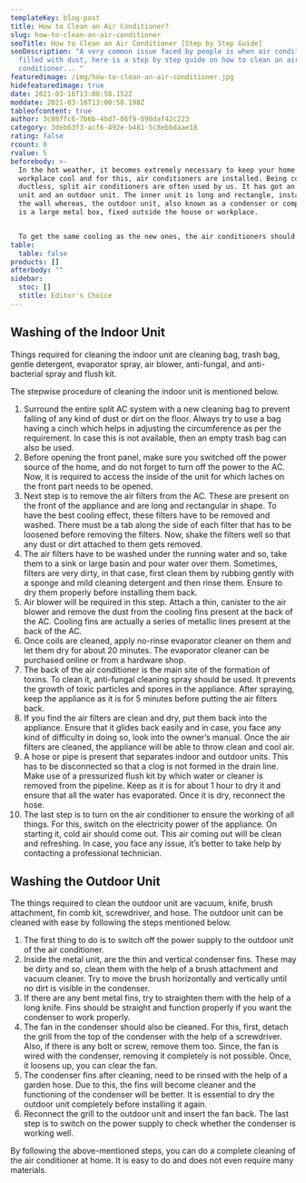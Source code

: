 ```yaml
---
templateKey: blog-post
title: How to Clean an Air Conditioner?
slug: how-to-clean-an-air-conditioner
seoTitle: How to Clean an Air Conditioner [Step by Step Guide]
seoDescription: "A very common issue faced by people is when air conditioner is
  filled with dust, here is a step by step guide on how to clean an air
  conditioner... "
featuredimage: /img/how-to-clean-an-air-conditioner.jpg
hidefeaturedimage: true
date: 2021-03-16T13:00:58.152Z
moddate: 2021-03-16T13:00:58.198Z
tableofcontent: true
author: 3c88ffc6-7b6b-4bd7-86f9-098daf42c223
category: 3deb63f3-acf6-492e-b481-5c8ebbdaae18
rating: false
rcount: 0
rvalue: 5
beforebody: >-
  In the hot weather, it becomes extremely necessary to keep your home and
  workplace cool and for this, air conditioners are installed. Being compact and
  ductless, split air conditioners are often used by us. It has got an inner
  unit and an outdoor unit. The inner unit is long and rectangle, installed on
  the wall whereas, the outdoor unit, also known as a condenser or compressor,
  is a large metal box, fixed outside the house or workplace.


  To get the same cooling as the new ones, the air conditioners should be examined and cleaned at least once in 6 months. This ensures good health of the system and it remains in good working condition for a long time. Let’s learn how to clean the entire unit, both indoor and outdoor.
table:
  table: false
products: []
afterbody: ""
sidebar:
  stoc: []
  stitle: Editor's Choice
---
```

## Washing of the Indoor Unit

Things required for cleaning the indoor unit are cleaning bag, trash bag, gentle detergent, evaporator spray, air blower, anti-fungal, and anti-bacterial spray and flush kit.

The stepwise procedure of cleaning the indoor unit is mentioned below.

1. Surround the entire split AC system with a new cleaning bag to prevent falling of any kind of dust or dirt on the floor. Always try to use a bag having a cinch which helps in adjusting the circumference as per the requirement. In case this is not available, then an empty trash bag can also be used.
2. Before opening the front panel, make sure you switched off the power source of the home, and do not forget to turn off the power to the AC. Now, it is required to access the inside of the unit for which laches on the front part needs to be opened.
3. Next step is to remove the air filters from the AC. These are present on the front of the appliance and are long and rectangular in shape. To have the best cooling effect, these filters have to be removed and washed. There must be a tab along the side of each filter that has to be loosened before removing the filters. Now, shake the filters well so that any dust or dirt attached to them gets removed.
4. The air filters have to be washed under the running water and so, take them to a sink or large basin and pour water over them. Sometimes, filters are very dirty, in that case, first clean them by rubbing gently with a sponge and mild cleaning detergent and then rinse them. Ensure to dry them properly before installing them back.
5. Air blower will be required in this step. Attach a thin, canister to the air blower and remove the dust from the cooling fins present at the back of the AC. Cooling fins are actually a series of metallic lines present at the back of the AC.
6. Once coils are cleaned, apply no-rinse evaporator cleaner on them and let them dry for about 20 minutes. The evaporator cleaner can be purchased online or from a hardware shop.
7. The back of the air conditioner is the main site of the formation of toxins. To clean it, anti-fungal cleaning spray should be used. It prevents the growth of toxic particles and spores in the appliance. After spraying, keep the appliance as it is for 5 minutes before putting the air filters back.
8. If you find the air filters are clean and dry, put them back into the appliance. Ensure that it glides back easily and in case, you face any kind of difficulty in doing so, look into the owner’s manual. Once the air filters are cleaned, the appliance will be able to throw clean and cool air.
9. A hose or pipe is present that separates indoor and outdoor units. This has to be disconnected so that a clog is not formed in the drain line. Make use of a pressurized flush kit by which water or cleaner is removed from the pipeline. Keep as it is for about 1 hour to dry it and ensure that all the water has evaporated. Once it is dry, reconnect the hose.
10. The last step is to turn on the air conditioner to ensure the working of all things. For this, switch on the electricity power of the appliance. On starting it, cold air should come out. This air coming out will be clean and refreshing. In case, you face any issue, it’s better to take help by contacting a professional technician.

## Washing the Outdoor Unit

The things required to clean the outdoor unit are vacuum, knife, brush attachment, fin comb kit, screwdriver, and hose. The outdoor unit can be cleaned with ease by following the steps mentioned below.

1. The first thing to do is to switch off the power supply to the outdoor unit of the air conditioner.
2. Inside the metal unit, are the thin and vertical condenser fins. These may be dirty and so, clean them with the help of a brush attachment and vacuum cleaner. Try to move the brush horizontally and vertically until no dirt is visible in the condenser.
3. If there are any bent metal fins, try to straighten them with the help of a long knife. Fins should be straight and function properly if you want the condenser to work properly.
4. The fan in the condenser should also be cleaned. For this, first, detach the grill from the top of the condenser with the help of a screwdriver. Also, if there is any bolt or screw, remove them too. Since, the fan is wired with the condenser, removing it completely is not possible. Once, it loosens up, you can clear the fan.
5. The condenser fins after cleaning, need to be rinsed with the help of a garden hose. Due to this, the fins will become cleaner and the functioning of the condenser will be better. It is essential to dry the outdoor unit completely before installing it again.
6. Reconnect the grill to the outdoor unit and insert the fan back. The last step is to switch on the power supply to check whether the condenser is working well.

By following the above-mentioned steps, you can do a complete cleaning of the air conditioner at home. It is easy to do and does not even require many materials.